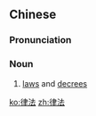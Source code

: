 ==Chinese==
{{zh-forms}}

===Pronunciation===
{{zh-pron
|m=lǜfǎ
|c=leot5 faat3
|h=pfs=li̍t-fap
|mn=lu̍t-hoat
|cat=n
}}

===Noun===
{{zh-noun}}

# [[laws]] and [[decrees]]

[[ko:律法]]
[[zh:律法]]
